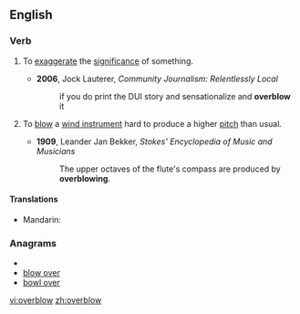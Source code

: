 ==English==

===Verb===
{{en-verb|overblows|overblowing|overblew|overblown}}

# {{transitive}} To [[exaggerate]] the [[significance]] of something.
#* '''2006''', Jock Lauterer, ''Community Journalism: Relentlessly Local''
#*: if you do print the DUI story and sensationalize and '''overblow''' it
# {{transitive}} {{music}} To [[blow]] a [[wind instrument]] hard to produce a higher [[pitch]] than usual.
#* '''1909''', Leander Jan Bekker, ''Stokes' Encyclopedia of Music and Musicians''
#*: The upper octaves of the flute's compass are produced by '''overblowing'''.

====Translations====
* Mandarin: {{t-|cmn|超吹|sc=Hani}}

===Anagrams===
* {{alphagram|beloorvw}}
* [[blow over#English|blow over]]
* [[bowl over#English|bowl over]]

[[vi:overblow]]
[[zh:overblow]]